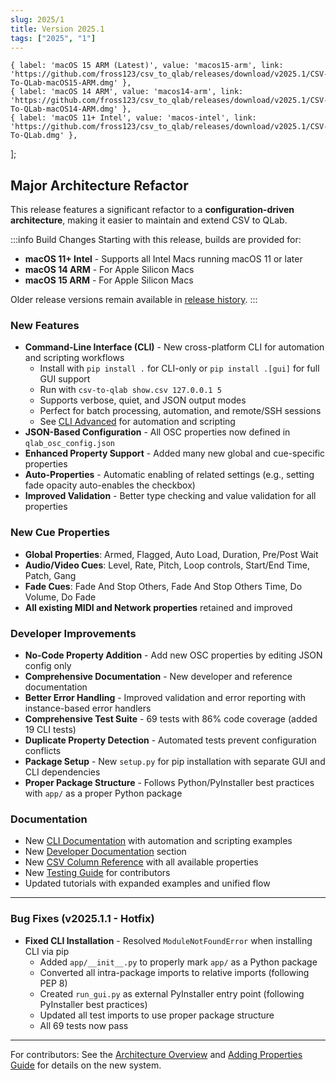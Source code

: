 ---
slug: 2025/1
title: Version 2025.1
tags: ["2025", "1"]
---


    { label: 'macOS 15 ARM (Latest)', value: 'macos15-arm', link: 'https://github.com/fross123/csv_to_qlab/releases/download/v2025.1/CSV-To-QLab-macOS15-ARM.dmg' },
    { label: 'macOS 14 ARM', value: 'macos14-arm', link: 'https://github.com/fross123/csv_to_qlab/releases/download/v2025.1/CSV-To-QLab-macOS14-ARM.dmg' },
    { label: 'macOS 11+ Intel', value: 'macos-intel', link: 'https://github.com/fross123/csv_to_qlab/releases/download/v2025.1/CSV-To-QLab.dmg' },
];

## Major Architecture Refactor

This release features a significant refactor to a **configuration-driven architecture**, making it easier to maintain and extend CSV to QLab.

:::info Build Changes
Starting with this release, builds are provided for:
- **macOS 11+ Intel** - Supports all Intel Macs running macOS 11 or later
- **macOS 14 ARM** - For Apple Silicon Macs
- **macOS 15 ARM** - For Apple Silicon Macs

Older release versions remain available in [release history](https://github.com/fross123/csv_to_qlab/releases).
:::

### New Features

- **Command-Line Interface (CLI)** - New cross-platform CLI for automation and scripting workflows
  - Install with `pip install .` for CLI-only or `pip install .[gui]` for full GUI support
  - Run with `csv-to-qlab show.csv 127.0.0.1 5`
  - Supports verbose, quiet, and JSON output modes
  - Perfect for batch processing, automation, and remote/SSH sessions
  - See [CLI Advanced](/docs/tutorial-basics/cli-advanced) for automation and scripting
- **JSON-Based Configuration** - All OSC properties now defined in `qlab_osc_config.json`
- **Enhanced Property Support** - Added many new global and cue-specific properties
- **Auto-Properties** - Automatic enabling of related settings (e.g., setting fade opacity auto-enables the checkbox)
- **Improved Validation** - Better type checking and value validation for all properties

### New Cue Properties

- **Global Properties**: Armed, Flagged, Auto Load, Duration, Pre/Post Wait
- **Audio/Video Cues**: Level, Rate, Pitch, Loop controls, Start/End Time, Patch, Gang
- **Fade Cues**: Fade And Stop Others, Fade And Stop Others Time, Do Volume, Do Fade
- **All existing MIDI and Network properties** retained and improved

### Developer Improvements

- **No-Code Property Addition** - Add new OSC properties by editing JSON config only
- **Comprehensive Documentation** - New developer and reference documentation
- **Better Error Handling** - Improved validation and error reporting with instance-based error handlers
- **Comprehensive Test Suite** - 69 tests with 86% code coverage (added 19 CLI tests)
- **Duplicate Property Detection** - Automated tests prevent configuration conflicts
- **Package Setup** - New `setup.py` for pip installation with separate GUI and CLI dependencies
- **Proper Package Structure** - Follows Python/PyInstaller best practices with `app/` as a proper Python package

### Documentation

- New [CLI Documentation](/docs/tutorial-basics/cli-advanced) with automation and scripting examples
- New [Developer Documentation](/docs/developer/architecture) section
- New [CSV Column Reference](/docs/reference/csv-columns) with all available properties
- New [Testing Guide](/docs/developer/testing) for contributors
- Updated tutorials with expanded examples and unified flow

<DropdownButton buttonClassName={buttonClassName} options={options} />

---

### Bug Fixes (v2025.1.1 - Hotfix)

- **Fixed CLI Installation** - Resolved `ModuleNotFoundError` when installing CLI via pip
  - Added `app/__init__.py` to properly mark `app/` as a Python package
  - Converted all intra-package imports to relative imports (following PEP 8)
  - Created `run_gui.py` as external PyInstaller entry point (following PyInstaller best practices)
  - Updated all test imports to use proper package structure
  - All 69 tests now pass

---

For contributors: See the [Architecture Overview](/docs/developer/architecture) and [Adding Properties Guide](/docs/developer/adding-properties) for details on the new system.
